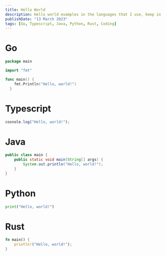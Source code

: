 ```yaml
---
title: Hello World
description: Hello world examples in the languages that I use, keep in my toolbox and that I am curious about.
publishDate: "13 March 2023"
tags: [Go, Typescript, Java, Python, Rust, Coding]
---
```


# Go

```go
package main

import "fmt"

func main() {
    fmt.Println("Hello, world!")
  }
```

# Typescript

```ts
cosnole.log("Hello, world!");
```

# Java

```java
public class main {
  	public static void main(String[] args) {
      	System.out.println("Hello, world!");
    }
}
```

# Python

```py
print("Hello, world!")
```

# Rust

```rs
fn main() {
	println!("Hello, world!");
}
```

